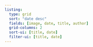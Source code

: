 ```yaml
---
listing:
  type: grid
  sort: "date desc"
  fields: [image, date, title, author]
  grid-columns: 2
  sort-ui: [title, date]
  filter-ui: [title, date]
---
```

